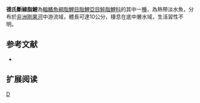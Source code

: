 {{Speciesbox 
| genus = Phenacogrammus
| species = deheyni
| status = LC
| status_system = IUCN3.1
| authority =  [[Poll|Poll]], 1945
| synonyms = 
}}
'''德氏斷線脂鯉'''為[[輻鰭魚綱|輻鰭魚綱]][[脂鯉目|脂鯉目]][[脂鯉亞目|脂鯉亞目]][[鮭脂鯉科|鮭脂鯉科]]的其中一[[種|種]]，為熱帶淡水魚，分布於[[非洲|非洲]][[剛果河|剛果河]]中游流域，體長可達10公分，棲息在底中層水域，生活習性不明。

==参考文献==
{{refbegin}}
*{{FishBase_species|genus=Phenacogrammus|species=deheyni|year=2014|month=1}}
{{refend}}

== 扩展阅读 ==
{{refbegin}}
{{wikispecies-inline|Phenacogrammus deheyni|德氏斷線脂鯉}}
{{refend}}

{{Taxonbar|from=Q947308}}

[[Category:斷線脂鯉屬|D]]


{{魚類小作品}}